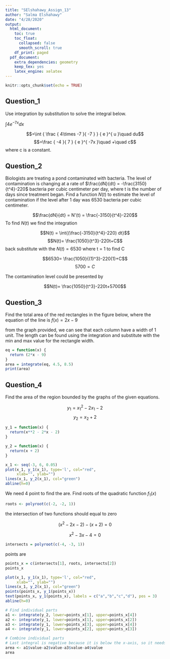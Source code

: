 ```yaml
---
title: "SElshahawy_Assign_13"
author: "Salma Elshahawy"
date: "4/28/2020"
output: 
  html_document:
    toc: true
    toc_float:
      collapsed: false
      smooth_scroll: true
    df_print: paged
  pdf_document:
    extra_dependencies: geometry
    keep_tex: yes
    latex_engine: xelatex
---
```


```r
knitr::opts_chunk$set(echo = TRUE)
```

## Question_1

Use integration by substitution to solve the integral below.

$\int{4e^{-7x}dx}$

$$=\int { \frac { 4\times -7 }{ -7 }  } { e }^{ u }\quad du$$ 
$$=\frac { -4 }{ 7 } { e }^{ -7x }\quad +\quad c$$
where c is a constant.

## Question_2

Biologists are treating a pond contaminated with bacteria. The level of contamination is changing at a rate of $\frac{dN}{dt} = -\frac{3150}{t^4}-220$ bacteria per cubic centimeter per day, where t is the number of days since treatment began. Find a function $N(t)$ to estimate the level of contamination if the level after 1 day was 6530 bacteria per cubic centimeter.

$$\frac{dN}{dt} = N'(t) = \frac{-3150}{t^4}-220$$
To find $N(t)$ we find the integration 

$$N(t) = \int{(\frac{-3150}{t^4}-220) dt}$$ 
$$N(t)= \frac{1050}{t^3}-220t+C$$
back substitute with the $N(t) = 6530$ where t = 1 to find C

$$6530= \frac{1050}{(1)^3}-220(1)+C$$
$$5700= C$$

The contamination level could be presented by

$$N(t)= \frac{1050}{t^3}-220t+5700$$

## Question_3

Find the total area of the red rectangles in the figure below, where the equation of the line is $f(x) = 2x - 9$

from the graph provided, we can see that each column have a width of 1 unit. The length can be found using the integration and substitute with the min and max value for the rectangle width. 

```r
eq = function(x) {
  return (2*x - 9)
}
area = integrate(eq, 4.5, 8.5)
print(area)
```

## Question_4

Find the area of the region bounded by the graphs of the given equations.

$$y_1 = x_1^2 - 2x_1-2$$
$$y_2 = x_2 + 2$$

```r
y_1 = function(x) {
  return(x**2 - 2*x - 2)
}

y_2 = function(x) {
  return(x + 2)
}

x_1 <- seq(-3, 6, 0.05)
plot(x_1, y_1(x_1), type='l', col="red", 
     xlab="", ylab="")
lines(x_1, y_2(x_1), col="green")
abline(h=0)
```

We need 4 point to find the are. Find roots of the quadratic function $f_1(x)$

```r
roots <- polyroot(c(-2, -2, 1))
```

the intersection of two functions should equal to zero

$$(x^2-2x-2)-(x+2)=0$$

$$x^2-3x-4=0$$


```r
intersects = polyroot(c(-4, -3, 1))
```

points are 

```r
points_x = c(intersects[1], roots, intersects[2])
points_x
```

```r
plot(x_1, y_1(x_1), type='l', col="red", 
     xlab="", ylab="")
lines(x_1, y_2(x_1), col="green")
points(points_x, y_1(points_x))
text(points_x, y_1(points_x), labels = c("a","b","c","d"), pos = 3)
abline(h=0)
```


```r
# Find individual parts
a1 <- integrate(y_2, lower=points_x[1], upper=points_x[4])
a2 <- integrate(y_1, lower=points_x[1], upper=points_x[2])
a3 <- integrate(y_1, lower=points_x[3], upper=points_x[4])
a4 <- integrate(y_1, lower=points_x[2], upper=points_x[3])

# Combine individual parts 
# Last integral is negative because it is below the x-axis, so it needs to be negated
area <- a1$value-a2$value-a3$value-a4$value
area
```




